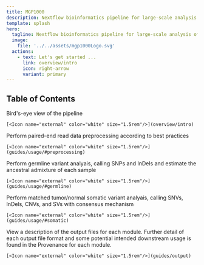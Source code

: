 ```yaml
---
title: MGP1000
description: Nextflow bioinformatics pipeline for large-scale analysis of Multiple Myeloma genomes
template: splash
hero:
  tagline: Nextflow bioinformatics pipeline for large-scale analysis of Multiple Myeloma genomes
  image:
    file: '../../assets/mgp1000Logo.svg'
  actions:
    - text: Let's get started ...
      link: overview/intro
      icon: right-arrow
      variant: primary
---
```




## Table of Contents

<CardGrid stagger>
  <Card title="Overview" icon="open-book">
    Bird's-eye view of the pipeline

    [<Icon name="external" color="white" size="1.5rem"/>](overview/intro)
  </Card>
  <Card title="Preprocessing Module" icon="document">
    Perform paired-end read data preprocessing according to best practices

    [<Icon name="external" color="white" size="1.5rem"/>](guides/usage/#preprocessing)
  </Card>
  <Card title="Germline Module" icon="document">
    Perform germline variant analyais, calling SNPs and InDels and estimate the ancestral admixture of each sample

    [<Icon name="external" color="white" size="1.5rem"/>](guides/usage/#germline)
  </Card>
  <Card title="Somatic Module" icon="document">
    Perform matched tumor/normal somatic variant analyais, calling SNVs, InDels, CNVs, and SVs with consensus mechanism

    [<Icon name="external" color="white" size="1.5rem"/>](guides/usage/#somatic)
  </Card>
  <Card title="Output Files" icon="star">
    View a description of the output files for each module. Further detail of each output file format and some potential intended downstream usage is found in the Provenance for each module.

    [<Icon name="external" color="white" size="1.5rem"/>](guides/output)
  </Card>
</CardGrid>
